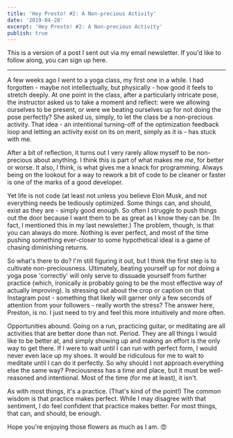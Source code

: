 ```yaml
---
title: 'Hey Presto! #2: A Non-precious Activity'
date: '2019-04-28'
excerpt: 'Hey Presto! #2: A Non-precious Activity'
publish: true
---
```




<section class="blog-section">

This is a version of a post I sent out via my email newsletter. If you'd like to follow along, you can sign up <XA href="https://tinyletter.com/prichey">here</XA>.

<hr />

A few weeks ago I went to a yoga class, my first one in a while. I had forgotten - maybe not intellectually, but physically - how good it feels to stretch deeply. At one point in the class, after a particularly intricate pose, the instructor asked us to take a moment and reflect: were we allowing ourselves to be present, or were we beating ourselves up for not doing the pose perfectly? She asked us, simply, to let the class be a non-precious activity. That idea - an intentional turning-off of the optimization feedback loop and letting an activity exist on its on merit, simply as it is - has stuck with me.

After a bit of reflection, it turns out I very rarely allow myself to be non-precious about anything. I think this is part of what makes me *me*, for better or worse. It also, I think, is what gives me a knack for programming. Always being on the lookout for a way to rework a bit of code to be cleaner or faster is one of the marks of a good developer.

Yet life is not code (at least not unless you believe <XA href="https://www.youtube.com/watch?v=xBKRuI2zHp0">Elon Musk</XA>, and not everything needs be tediously optimized. Some things can, and should, exist as they are - simply good enough. So often I struggle to push things out the door because I want them to be as great as I know they can be. (In fact, I mentioned this in my <XA href="https://prestonrichey.com/blog/hey-presto-1/">last newsletter</XA>.) The problem, though, is that you can always do more. Nothing is ever perfect, and most of the time pushing something ever-closer to some hypothetical ideal is a game of chasing diminishing returns.

So what's there to do? I'm still figuring it out, but I think the first step is to cultivate non-preciousness. Ultimately, beating yourself up for not doing a yoga pose 'correctly' will only serve to dissuade yourself from further practice (which, ironically *is* probably going to be the most effective way of actually improving). Is stressing out about the crop or caption on that <XA href="https://www.instagram.com/preston.richey/">Instagram</XA> post - something that likely will garner only a few seconds of attention from your followers - really worth the stress? The answer here, Preston, is no. I just need to try and feel this more intuitively and more often.

Opportunities abound. Going on a run, practicing guitar, or meditating are all activities that are better done than not. Period. They are all things I would like to be better at, and simply showing up and making an effort is the only way to get there. If I were to wait until I can run with perfect form, I would never even lace up my shoes. It would be ridiculous for me to wait to meditate until I can do it perfectly. So why should I not approach everything else the same way? Preciousness has a time and place, but it must be well-reasoned and intentional. Most of the time (for me at least), it isn't.

As with most things, it's a practice. (That's kind of the point!) The common wisdom is that practice makes perfect. While I may disagree with that sentiment, I do feel confident that practice makes better. For most things, that can, and should, be enough.

Hope you're enjoying those flowers as much as I am. 😍

<div class="blog-inset">
  <ZoomImage
    src={tulips}
    zoomSrc={tulipsZoom}
  />
</div>

</section>
